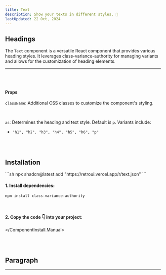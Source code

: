 ```yaml
---
title: Text
description: Show your texts in different styles. 💅
lastUpdated: 22 Oct, 2024
---
```


## Headings

The `Text` component is a versatile React component that provides various heading styles. It leverages class-variance-authority for managing variants and allows for the customization of heading elements.

<hr />
<br />

<ComponentShowcase name="text-headings" />
<br />

#### Props

`className`: Additional CSS classes to customize the component's styling.

<br />

`as`: Determines the heading and text style. Default is `p`. Variants include:

- `"h1", "h2", "h3", "h4", "h5", "h6", "p"`

<br />
<br />

## Installation

<ComponentInstall>
  <ComponentInstall.Cli>
    ```sh
npx shadcn@latest add "https://retroui.vercel.app/r/text.json"
    ```
  </ComponentInstall.Cli>
  <ComponentInstall.Manual>
  
#### 1. Install dependencies:

```sh
npm install class-variance-authority
```

<br />

#### 2. Copy the code 👇 into your project:

<ComponentSource name="text" />

  </ComponentInstall.Manual>
</ComponentInstall>

<br />
<br />

## Paragraph

<hr />
<br />

<ComponentShowcase name="typography-p" />
